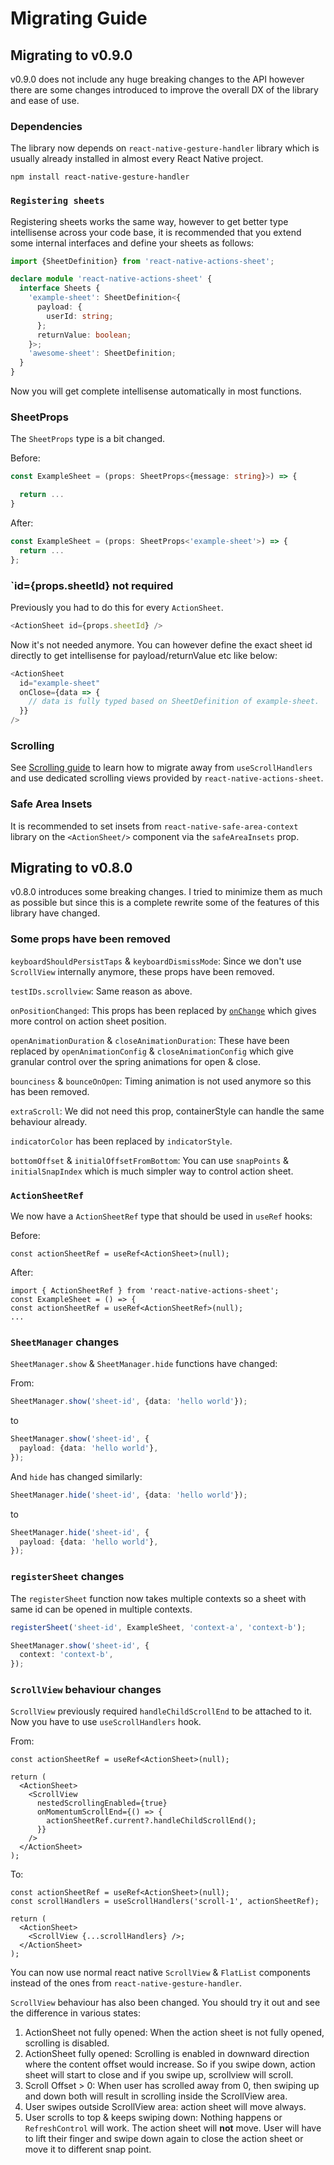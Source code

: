 # Migrating Guide

## Migrating to v0.9.0

v0.9.0 does not include any huge breaking changes to the API however there are some changes introduced to improve the overall DX of the library and ease of use.

### Dependencies

The library now depends on `react-native-gesture-handler` library which is usually already installed in almost every React Native project.

```
npm install react-native-gesture-handler
```

### `Registering sheets`

Registering sheets works the same way, however to get better type intellisense across your code base, it is recommended that you extend some internal interfaces and define your sheets as follows:

```ts
import {SheetDefinition} from 'react-native-actions-sheet';

declare module 'react-native-actions-sheet' {
  interface Sheets {
    'example-sheet': SheetDefinition<{
      payload: {
        userId: string;
      };
      returnValue: boolean;
    }>;
    'awesome-sheet': SheetDefinition;
  }
}
```

Now you will get complete intellisense automatically in most functions.

### SheetProps

The `SheetProps` type is a bit changed.

Before:

```ts
const ExampleSheet = (props: SheetProps<{message: string}>) => {

  return ...
}
```

After:

```ts
const ExampleSheet = (props: SheetProps<'example-sheet'>) => {
  return ...
};
```

### `id={props.sheetId} not required

Previously you had to do this for every `ActionSheet`.

```ts
<ActionSheet id={props.sheetId} />
```

Now it's not needed anymore. You can however define the exact sheet id directly to get intellisense for payload/returnValue etc like below:

```ts
<ActionSheet
  id="example-sheet"
  onClose={data => {
    // data is fully typed based on SheetDefinition of example-sheet.
  }}
/>
```

### Scrolling

See [Scrolling guide](./scrolling.mdx) to learn how to migrate away from `useScrollHandlers` and use dedicated scrolling views provided by `react-native-actions-sheet`.

### Safe Area Insets

It is recommended to set insets from `react-native-safe-area-context` library on the `<ActionSheet/>` component via the `safeAreaInsets` prop.

## Migrating to v0.8.0

v0.8.0 introduces some breaking changes. I tried to minimize them as much as possible but since this is a complete rewrite some of the features of this library have changed.

### Some props have been removed

`keyboardShouldPersistTaps` & `keyboardDismissMode`: Since we don't use `ScrollView` internally anymore, these props have been removed.

`testIDs.scrollview`: Same reason as above.

`onPositionChanged`: This props has been replaced by [`onChange`](/guides/position) which gives more control on action sheet position.

`openAnimationDuration` & `closeAnimationDuration`: These have been replaced by `openAnimationConfig` & `closeAnimationConfig` which give granular control over the spring animations for open & close.

`bounciness` & `bounceOnOpen`: Timing animation is not used anymore so this has been removed.

`extraScroll`: We did not need this prop, containerStyle can handle the same behaviour already.

`indicatorColor` has been replaced by `indicatorStyle`.

`bottomOffset` & `initialOffsetFromBottom`: You can use `snapPoints` & `initialSnapIndex` which is much simpler way to control action sheet.

### `ActionSheetRef`

We now have a `ActionSheetRef` type that should be used in `useRef` hooks:

Before:

```tsx
const actionSheetRef = useRef<ActionSheet>(null);
```

After:

```tsx
import { ActionSheetRef } from 'react-native-actions-sheet';
const ExampleSheet = () => {
const actionSheetRef = useRef<ActionSheetRef>(null);
...
```

### `SheetManager` changes

`SheetManager.show` & `SheetManager.hide` functions have changed:

From:

```ts
SheetManager.show('sheet-id', {data: 'hello world'});
```

to

```ts
SheetManager.show('sheet-id', {
  payload: {data: 'hello world'},
});
```

And `hide` has changed similarly:

```ts
SheetManager.hide('sheet-id', {data: 'hello world'});
```

to

```ts
SheetManager.hide('sheet-id', {
  payload: {data: 'hello world'},
});
```

### `registerSheet` changes

The `registerSheet` function now takes multiple contexts so a sheet with same id can be opened in multiple contexts.

```ts
registerSheet('sheet-id', ExampleSheet, 'context-a', 'context-b');
```

```ts
SheetManager.show('sheet-id', {
  context: 'context-b',
});
```

### `ScrollView` behaviour changes

`ScrollView` previously required `handleChildScrollEnd` to be attached to it. Now you have to use `useScrollHandlers` hook.

From:

```tsx
const actionSheetRef = useRef<ActionSheet>(null);

return (
  <ActionSheet>
    <ScrollView
      nestedScrollingEnabled={true}
      onMomentumScrollEnd={() => {
        actionSheetRef.current?.handleChildScrollEnd();
      }}
    />
  </ActionSheet>
);
```

To:

```tsx
const actionSheetRef = useRef<ActionSheet>(null);
const scrollHandlers = useScrollHandlers('scroll-1', actionSheetRef);

return (
  <ActionSheet>
    <ScrollView {...scrollHandlers} />;
  </ActionSheet>
);
```

You can now use normal react native `ScrollView` & `FlatList` components instead of the ones from `react-native-gesture-handler`.

`ScrollView` behaviour has also been changed. You should try it out and see the difference in various states:

1.  ActionSheet not fully opened: When the action sheet is not fully opened, scrolling is disabled.
2.  ActionSheet fully opened: Scrolling is enabled in downward direction where the content offset would increase. So if you swipe down, action sheet will start to close and if you swipe up, scrollview will scroll.
3.  Scroll Offset > 0: When user has scrolled away from 0, then swiping up and down both will result in scrolling inside the ScrollView area.
4.  User swipes outside ScrollView area: action sheet will move always.
5.  User scrolls to top & keeps swiping down: Nothing happens or `RefreshControl` will work. The action sheet will **not** move. User will have to lift their finger and swipe down again to close the action sheet or move it to different snap point.
